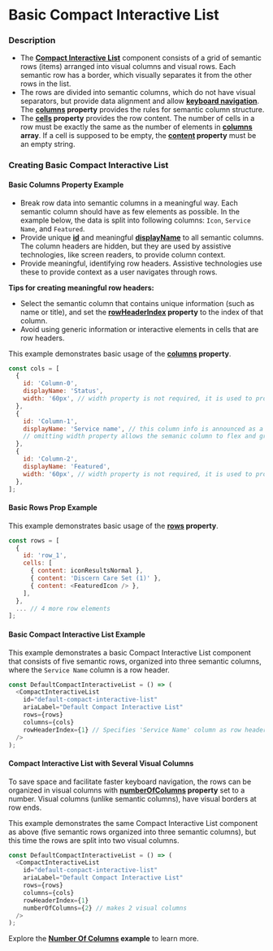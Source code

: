 
# Basic Compact Interactive List

### Description

* The **[Compact Interactive List](/components/cerner-terra-framework-docs/compact-interactive-list/about)** component consists of a grid of semantic rows (items) arranged into visual columns and visual rows.
  Each semantic row has a border, which visually separates it from the other rows in the list.
* The rows are divided into semantic columns, which do not have visual separators, but provide data alignment and allow [**keyboard navigation**](/components/cerner-terra-framework-docs/compact-interactive-list/about#keyboard-interactions). 
  The **[columns](/components/cerner-terra-framework-docs/compact-interactive-list/about#compact-interactive-list-properties-table) property** provides the rules for semantic column structure. 
* The **[cells](/components/cerner-terra-framework-docs/compact-interactive-list/about#row) property** provides the row content. 
  The number of cells in a row must be exactly the same as the number of elements in **[columns](/components/cerner-terra-framework-docs/compact-interactive-list/about#compact-interactive-list-properties-table) array**. 
  If a cell is supposed to be empty, the **[content](/components/cerner-terra-framework-docs/compact-interactive-list/about#row) property** must be an empty string.

### Creating Basic Compact Interactive List

#### Basic Columns Property Example

* Break row data into semantic columns in a meaningful way. Each semantic column should have as few elements as possible. 
  In the example below, the data is split into following columns: `Icon`, `Service Name`, and `Featured`.
* Provide unique **[id](/components/cerner-terra-framework-docs/compact-interactive-list/about#column)**
  and meaningful **[displayName](/components/cerner-terra-framework-docs/compact-interactive-list/about#column)**
  to all semantic columns. The column headers are hidden, but they are used by assistive technologies, like screen readers, to provide column context.
* Provide meaningful, identifying row headers. Assistive technologies use these to provide context as a user navigates through rows.

<Notice variant="important" ariaLevel="3">

**Tips for creating meaningful row headers:**

* Select the semantic column that contains unique information (such as name or title), and set the **[rowHeaderIndex](/components/cerner-terra-framework-docs/compact-interactive-list/about#compact-interactive-list-properties-table) property** to the index of that column.
* Avoid using generic information or interactive elements in cells that are row headers.

</Notice>

This example demonstrates basic usage of the **[columns](/components/cerner-terra-framework-docs/compact-interactive-list/about#compact-interactive-list-properties-table) property**.

``` js
const cols = [
  {
    id: 'Column-0',
    displayName: 'Status',
    width: '60px', // width property is not required, it is used to provide a better visual structure
  },
  {
    id: 'Column-1',
    displayName: 'Service name', // this column info is announced as a row header
    // omitting width property allows the semanic column to flex and grow or shrink
  },
  {
    id: 'Column-2',
    displayName: 'Featured',
    width: '60px', // width property is not required, it is used to provide a better visual structure
  },
];
```

#### Basic Rows Prop Example

This example demonstrates basic usage of the **[rows](/components/cerner-terra-framework-docs/compact-interactive-list/about#compact-interactive-list-properties-table) property**. 

``` js
const rows = [
  {
    id: 'row_1',
    cells: [
      { content: iconResultsNormal },
      { content: 'Discern Care Set (1)' },
      { content: <FeaturedIcon /> },
    ],
  },
  ... // 4 more row elements
];
```


#### Basic Compact Interactive List Example

This example demonstrates a basic Compact Interactive List component that consists of five semantic rows, organized into three semantic columns, where the `Service Name` column is a row header.

``` js
const DefaultCompactInteractiveList = () => (
  <CompactInteractiveList
    id="default-compact-interactive-list"
    ariaLabel="Default Compact Interactive List"
    rows={rows}
    columns={cols}
    rowHeaderIndex={1} // Specifies 'Service Name' column as row header for every semantic row.
  />
);
```

<BasicCompactInteractiveList />

#### Compact Interactive List with Several Visual Columns

To save space and facilitate faster keyboard navigation, the rows can be organized in visual columns with **[numberOfColumns](/components/cerner-terra-framework-docs/compact-interactive-list/about#compact-interactive-list-properties-table) 
property** set to a number. Visual columns (unlike semantic columns), have visual borders at row ends.

This example demonstrates the same Compact Interactive List component as above (five semantic rows organized into three semantic columns), but this time the rows are split into two visual columns.

``` js
const DefaultCompactInteractiveList = () => (
  <CompactInteractiveList
    id="default-conpact-interactive-list"
    ariaLabel="Default Compact Interactive List"
    rows={rows}
    columns={cols}
    rowHeaderIndex={1}
    numberOfColumns={2} // makes 2 visual columns
  />
);
```

<ResponsiveColumns title="Several Visual Columns" />

Explore the **[Number Of Columns](/components/cerner-terra-framework-docs/compact-interactive-list/examples/number-of-columns) example** to learn more.



